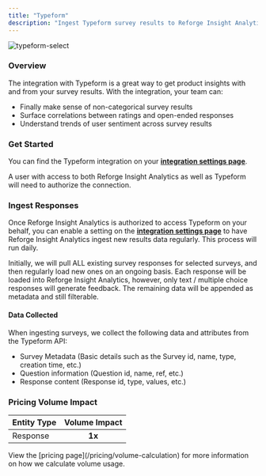 ```yaml
---
title: "Typeform"
description: "Ingest Typeform survey results to Reforge Insight Analytics for consolidation and analysis"
---
```


![typeform-select](/images/typeform-select.png)

### Overview

The integration with Typeform is a great way to get product insights with and from your survey results. With the integration, your team can:

- Finally make sense of non-categorical survey results
- Surface correlations between ratings and open-ended responses
- Understand trends of user sentiment across survey results

### Get Started

You can find the Typeform integration on your **[integration settings page](https://insights.reforge.com/w/default/settings/integrations/Typeform)**.

A user with access to both Reforge Insight Analytics as well as Typeform will need to authorize the connection.

<Steps>
  <Step title='Go to "Settings"' />
  <Step title='Click "Integrations" in the navigation menu' />
  <Step title='Click "Typeform"' />
  <Step title='Click "Connect"' />
  <Step title="If necessary, log in to Typeform using the appropriate account" />
  <Step title="Review and approve the permissions requested" />
  <Step title="Once confirmed, you will be returned to Reforge Insight Analytics, where you can toggle on survey ingestion" />
</Steps>

### Ingest Responses

Once Reforge Insight Analytics is authorized to access Typeform on your behalf, you can enable a setting on the **[integration settings page](https://insights.reforge.com/w/default/settings/integrations/Typeform)** to have Reforge Insight Analytics ingest new results data regularly. This process will run daily.

Initially, we will pull ALL existing survey responses for selected surveys, and then regularly load new ones on an ongoing basis. Each response will be loaded into Reforge Insight Analytics, however, only text / multiple choice responses will generate feedback. The remaining data will be appended as metadata and still filterable.

#### Data Collected

When ingesting surveys, we collect the following data and attributes from the Typeform API:

- Survey Metadata (Basic details such as the Survey id, name, type, creation time, etc.)
- Question information (Question id, name, ref, etc.)
- Response content (Response id, type, values, etc.)

### Pricing Volume Impact

| Entity Type | Volume Impact |
| :---------- | :-----------: |
| Response    |    **1x**     |

<Info>
  View the [pricing page](/pricing/volume-calculation) for more information on
  how we calculate volume usage.
</Info>
